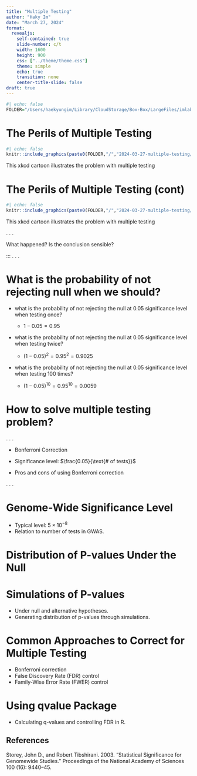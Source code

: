```yaml
---
title: "Multiple Testing"
author: "Haky Im"
date: "March 27, 2024"
format: 
  revealjs:
    self-contained: true
    slide-number: c/t
    width: 1600
    height: 900
    css: ["../theme/theme.css"]
    theme: simple
    echo: true
    transition: none
    center-title-slide: false
draft: true
---
```


```r
#| echo: false
FOLDER="/Users/haekyungim/Library/CloudStorage/Box-Box/LargeFiles/imlab-data/data-Github/web-data/images"
```

# The Perils of Multiple Testing

```r
#| echo: false
knitr::include_graphics(paste0(FOLDER,"/","2024-03-27-multiple-testing/multiple-testing-xkcd.com-882-I.png"))
```

::: notes
This xkcd cartoon illustrates the problem with multiple testing
:::

# The Perils of Multiple Testing (cont)

```r
#| echo: false
knitr::include_graphics(paste0(FOLDER,"/","2024-03-27-multiple-testing/multiple-testing-xkcd.com-882-II.png"))
```
::: notes
This xkcd cartoon illustrates the problem with multiple testing
:::

. . .

::: {.r-fit-text}
What happened? Is the conclusion sensible?
:::


<!-- ::: {.callout-note appearance="simple"} -->

<!-- ## Pay Attention -->
<!-- What happened? Is the conclusion sensible? -->


:::
. . .

# What is the probability of not rejecting null when we should?

:::{.incremental}
- what is the probability of not rejecting the null at 0.05 significance level when testing once?

  - $1 - 0.05 = 0.95$

- what is the probability of not rejecting the null at 0.05 significance level when testing twice?

  - $(1 - 0.05)^2 = 0.95^2 = 0.9025$

- what is the probability of not rejecting the null at 0.05 significance level when testing $100$ times?

  - $(1 - 0.05)^10 = 0.95^10 = 0.0059$

:::

# How to solve multiple testing problem? 


. . . 

:::{.incremental}
- Bonferroni Correction

- Significance level: $\frac{0.05}{\text{# of tests}}$

- Pros and cons of using Bonferroni correction
:::

. . . 

# Genome-Wide Significance Level

:::{.incremental}
- Typical level: $5 \times 10^{-8}$
- Relation to number of tests in GWAS.
:::


# Distribution of P-values Under the Null




# Simulations of P-values

- Under null and alternative hypotheses.
- Generating distribution of p-values through simulations.



# Common Approaches to Correct for Multiple Testing

- Bonferroni correction
- False Discovery Rate (FDR) control
- Family-Wise Error Rate (FWER) control



# Using qvalue Package

- Calculating q-values and controlling FDR in R.





## References

Storey, John D., and Robert Tibshirani. 2003. “Statistical Significance for Genomewide Studies.” Proceedings of the National Academy of Sciences 100 (16): 9440–45.

